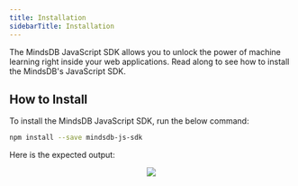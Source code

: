 ```yaml
---
title: Installation
sidebarTitle: Installation
---
```


The MindsDB JavaScript SDK allows you to unlock the power of machine learning right inside your web applications. Read along to see how to install the MindsDB's JavaScript SDK.

## How to Install

To install the MindsDB JavaScript SDK, run the below command:

```bash
npm install --save mindsdb-js-sdk
```

Here is the expected output:

<p align="center">
  <img src="/assets/jssdk_install_output.png" />
</p>
